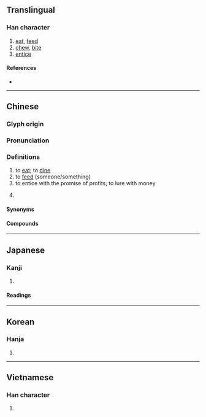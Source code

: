 {{also|啗}}
{{character info}}
==Translingual==

===Han character===
{{Han char|rn=30|rad=口|as=08|sn=11|four=69089|canj=RFF|ids=⿰口炎}}

# [[eat]], [[feed]]
# [[chew]], [[bite]]
# [[entice]]

====References====
* {{Han ref|kx=0196.030|dkj=03824|dj=0417.040|hdz=10646.010|uh=5556|ud=21846|bh=B0DC|bd=45276}}

----

==Chinese==
{{zh-forms|alt=噉}}

===Glyph origin===
{{Han etym}}

===Pronunciation===
{{zh-pron
|m=dàn
|c=daam6
|mn=tam
|mc=y
|oc=y
|cat=v
}}

===Definitions===
{{zh-hanzi}}

# to [[eat]]; to [[dine]]
# to [[feed]] (someone/something)
# to entice with the promise of profits; to lure with money
# {{lb|zh|Cantonese|dialectal Hakka|Pinghua}} {{n-g|Classifier for mouthfuls of things (water, rice, etc.)}}

====Synonyms====
{{zh-dial|口}}

====Compounds====
{{zh-der|倒啖蔗|啖蔗|大啖一番|啖食|啖噬|啖名|啖指咬舌|拔葵啖棗|飽啖一頓|餐松啖柏}}

----

==Japanese==

===Kanji===
{{ja-kanji|grade=|rs=口08}}

# {{rfdef|ja|sort=口08}}

====Readings====
{{ja-readings
|goon=だん
|kanon=たん
|kun=く-う, く-らわす
}}

----

==Korean==

===Hanja===
{{ko-hanja|hangeul=담|rv=dam|mr=tam}}

# {{rfdef|ko|sort=口08}}

----

==Vietnamese==

===Han character===
{{vi-hantu|[[dạm]], [[đạm]], [[giảm]]|rs=口08}}

# {{rfdef|vi|sort=口08}}